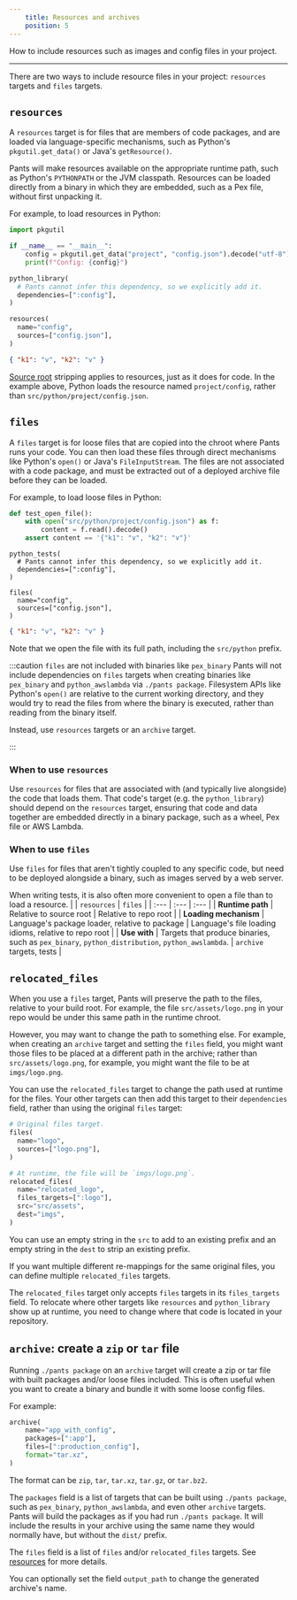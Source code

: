 ```yaml
---
    title: Resources and archives
    position: 5
---
```


How to include resources such as images and config files in your project.

---

There are two ways to include resource files in your project: `resources` targets and `files` targets.

## `resources`

A `resources` target is for files that are members of code packages, and are loaded via language-specific mechanisms, such as Python's `pkgutil.get_data()` or Java's `getResource()`.

Pants will make resources available on the appropriate runtime path, such as Python's `PYTHONPATH` or the JVM classpath. Resources can be loaded directly from a binary in which they are embedded, such as a Pex file, without first unpacking it.

For example, to load resources in Python:

```python tab={"label":"src/python/project/app.py"}
import pkgutil

if __name__ == "__main__":
    config = pkgutil.get_data("project", "config.json").decode("utf-8")
    print(f"Config: {config}")
```

```python tab={"label":"src/python/project/BUILD"}
python_library(
  # Pants cannot infer this dependency, so we explicitly add it.
  dependencies=[":config"],
)

resources(
  name="config",
  sources=["config.json"],
)
```

```json tab={"label":"src/python/project/config.json"}
{ "k1": "v", "k2": "v" }
```

[Source root](./key-concepts/source-roots.mdx) stripping applies to resources, just as it does for code. In the example above, Python loads the resource named `project/config`, rather than `src/python/project/config.json`.

## `files`

A `files` target is for loose files that are copied into the chroot where Pants runs your code. You can then load these files through direct mechanisms like Python's `open()` or Java's `FileInputStream`. The files are not associated with a code package, and must be extracted out of a deployed archive file before they can be loaded.

For example, to load loose files in Python:

```python tab={"label":"src/python/project/app_test.py"}
def test_open_file():
    with open("src/python/project/config.json") as f:
        content = f.read().decode()
    assert content == '{"k1": "v", "k2": "v"}'
```

```text tab={"label":"src/python/project/BUILD"}
python_tests(
  # Pants cannot infer this dependency, so we explicitly add it.
  dependencies=[":config"],
)

files(
  name="config",
  sources=["config.json"],
)
```

```json tab={"label":"src/python/project/config.json"}
{ "k1": "v", "k2": "v" }
```

Note that we open the file with its full path, including the `src/python` prefix.

:::caution `files` are not included with binaries like `pex_binary`
Pants will not include dependencies on `files` targets when creating binaries like `pex_binary` and `python_awslambda` via `./pants package`. Filesystem APIs like Python's `open()` are relative to the current working directory, and they would try to read the files from where the binary is executed, rather than reading from the binary itself.

Instead, use `resources` targets or an `archive` target.

:::

### When to use `resources`

Use `resources` for files that are associated with (and typically live alongside) the code that loads them. That code's target (e.g. the `python_library`) should depend on the `resources` target, ensuring that code and data together are embedded directly in a binary package, such as a wheel, Pex file or AWS Lambda.

### When to use `files`

Use `files` for files that aren't tightly coupled to any specific code, but need to be deployed alongside a binary, such as images served by a web server.

When writing tests, it is also often more convenient to open a file than to load a resource.
| | `resources` | `files` |
| :--- | :--- | :--- |
| **Runtime path** | Relative to source root | Relative to repo root |
| **Loading mechanism** | Language's package loader, relative to package | Language's file loading idioms, relative to repo root |
| **Use with** | Targets that produce binaries, such as `pex_binary`, `python_distribution`, `python_awslambda`. | `archive` targets, tests |

## `relocated_files`

When you use a `files` target, Pants will preserve the path to the files, relative to your build root. For example, the file `src/assets/logo.png` in your repo would be under this same path in the runtime chroot.

However, you may want to change the path to something else. For example, when creating an `archive` target and setting the `files` field, you might want those files to be placed at a different path in the archive; rather than `src/assets/logo.png`, for example, you might want the file to be at `imgs/logo.png`.

You can use the `relocated_files` target to change the path used at runtime for the files. Your other targets can then add this target to their `dependencies` field, rather than using the original `files` target:

```python title="src/assets/BUILD"
# Original files target.
files(
  name="logo",
  sources=["logo.png"],
)

# At runtime, the file will be `imgs/logo.png`.
relocated_files(
  name="relocated_logo",
  files_targets=[":logo"],
  src="src/assets",
  dest="imgs",
)
```

You can use an empty string in the `src` to add to an existing prefix and an empty string in the `dest` to strip an existing prefix.

If you want multiple different re-mappings for the same original files, you can define multiple `relocated_files` targets.

The `relocated_files` target only accepts `files` targets in its `files_targets` field. To relocate where other targets like `resources` and `python_library` show up at runtime, you need to change where that code is located in your repository.

## `archive`: create a `zip` or `tar` file

Running `./pants package` on an `archive` target will create a zip or tar file with built packages and/or loose files included. This is often useful when you want to create a binary and bundle it with some loose config files.

For example:

```python title="project/BUILD"
archive(
    name="app_with_config",
    packages=[":app"],
    files=[":production_config"],
    format="tar.xz",
)
```

The format can be `zip`, `tar`, `tar.xz`, `tar.gz`, or `tar.bz2`.

The `packages` field is a list of targets that can be built using `./pants package`, such as `pex_binary`, `python_awslambda`, and even other `archive` targets. Pants will build the packages as if you had run `./pants package`. It will include the results in your archive using the same name they would normally have, but without the `dist/` prefix.

The `files` field is a list of `files` and/or `relocated_files` targets. See [resources](./resources-and-archives.mdx) for more details.

You can optionally set the field `output_path` to change the generated archive's name.

